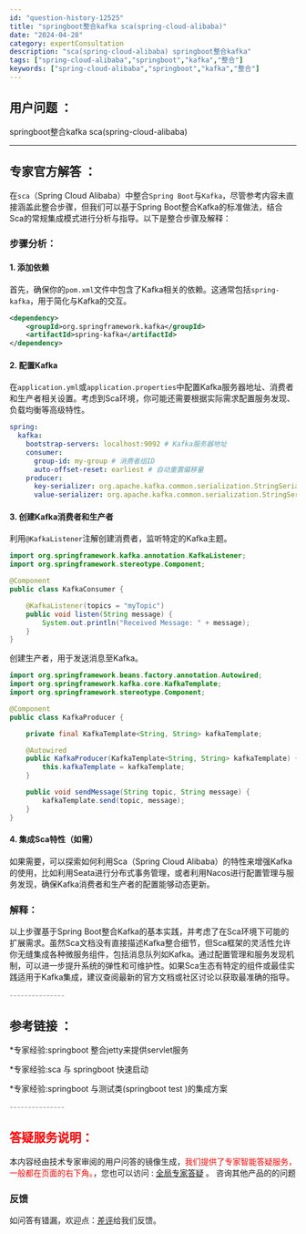 ```yaml
---
id: "question-history-12525"
title: "springboot整合kafka sca(spring-cloud-alibaba)"
date: "2024-04-28"
category: expertConsultation
description: "sca(spring-cloud-alibaba) springboot整合kafka"
tags: ["spring-cloud-alibaba","springboot","kafka","整合"]
keywords: ["spring-cloud-alibaba","springboot","kafka","整合"]
---
```


## 用户问题 ： 
 springboot整合kafka sca(spring-cloud-alibaba) 

---------------
## 专家官方解答 ：

在`sca`（Spring Cloud Alibaba）中整合`Spring Boot`与`Kafka`，尽管参考内容未直接涵盖此整合步骤，但我们可以基于Spring Boot整合Kafka的标准做法，结合Sca的常规集成模式进行分析与指导。以下是整合步骤及解释：

### 步骤分析：

#### 1. 添加依赖

首先，确保你的`pom.xml`文件中包含了Kafka相关的依赖。这通常包括`spring-kafka`，用于简化与Kafka的交互。

```xml
<dependency>
    <groupId>org.springframework.kafka</groupId>
    <artifactId>spring-kafka</artifactId>
</dependency>
```

#### 2. 配置Kafka

在`application.yml`或`application.properties`中配置Kafka服务器地址、消费者和生产者相关设置。考虑到Sca环境，你可能还需要根据实际需求配置服务发现、负载均衡等高级特性。

```yaml
spring:
  kafka:
    bootstrap-servers: localhost:9092 # Kafka服务器地址
    consumer:
      group-id: my-group # 消费者组ID
      auto-offset-reset: earliest # 自动重置偏移量
    producer:
      key-serializer: org.apache.kafka.common.serialization.StringSerializer
      value-serializer: org.apache.kafka.common.serialization.StringSerializer
```

#### 3. 创建Kafka消费者和生产者

利用`@KafkaListener`注解创建消费者，监听特定的Kafka主题。

```java
import org.springframework.kafka.annotation.KafkaListener;
import org.springframework.stereotype.Component;

@Component
public class KafkaConsumer {

    @KafkaListener(topics = "myTopic")
    public void listen(String message) {
        System.out.println("Received Message: " + message);
    }
}
```

创建生产者，用于发送消息至Kafka。

```java
import org.springframework.beans.factory.annotation.Autowired;
import org.springframework.kafka.core.KafkaTemplate;
import org.springframework.stereotype.Component;

@Component
public class KafkaProducer {

    private final KafkaTemplate<String, String> kafkaTemplate;

    @Autowired
    public KafkaProducer(KafkaTemplate<String, String> kafkaTemplate) {
        this.kafkaTemplate = kafkaTemplate;
    }

    public void sendMessage(String topic, String message) {
        kafkaTemplate.send(topic, message);
    }
}
```

#### 4. 集成Sca特性（如需）

如果需要，可以探索如何利用Sca（Spring Cloud Alibaba）的特性来增强Kafka的使用，比如利用Seata进行分布式事务管理，或者利用Nacos进行配置管理与服务发现，确保Kafka消费者和生产者的配置能够动态更新。

### 解释：

以上步骤基于Spring Boot整合Kafka的基本实践，并考虑了在Sca环境下可能的扩展需求。虽然Sca文档没有直接描述Kafka整合细节，但Sca框架的灵活性允许你无缝集成各种微服务组件，包括消息队列如Kafka。通过配置管理和服务发现机制，可以进一步提升系统的弹性和可维护性。如果Sca生态有特定的组件或最佳实践适用于Kafka集成，建议查阅最新的官方文档或社区讨论以获取最准确的指导。


<font color="#949494">---------------</font> 


## 参考链接 ：

*专家经验:springboot 整合jetty来提供servlet服务 
 
 *专家经验:sca 与 springboot 快速启动 
 
 *专家经验:springboot 与测试类(springboot test )的集成方案 


 <font color="#949494">---------------</font> 
 


## <font color="#FF0000">答疑服务说明：</font> 

本内容经由技术专家审阅的用户问答的镜像生成，<font color="#FF0000">我们提供了专家智能答疑服务，一般都在页面的右下角。</font>，您也可以访问 : [全局专家答疑](https://opensource.alibaba.com/chatBot) 。 咨询其他产品的的问题

### 反馈
如问答有错漏，欢迎点：[差评](https://ai.nacos.io/user/feedbackByEnhancerGradePOJOID?enhancerGradePOJOId=12618)给我们反馈。
